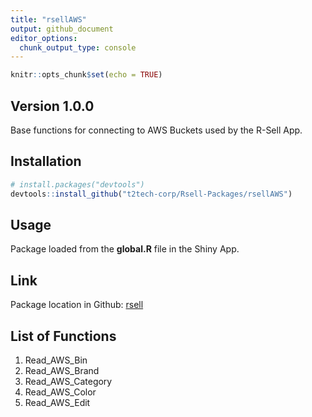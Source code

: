 ```yaml
---
title: "rsellAWS"
output: github_document
editor_options: 
  chunk_output_type: console
---
```


```r
knitr::opts_chunk$set(echo = TRUE)
```

## Version 1.0.0

Base functions for connecting to AWS Buckets used by the R-Sell App.

## Installation

```r
# install.packages("devtools")
devtools::install_github("t2tech-corp/Rsell-Packages/rsellAWS")
```


## Usage

Package loaded from the **global.R** file in the Shiny App.

## Link

Package location in Github: [rsell](https://github.com/t2tech-corp/Rsell-Packages/tree/main/rsellAWS)

## List of Functions

1. Read_AWS_Bin
2. Read_AWS_Brand
3. Read_AWS_Category
4. Read_AWS_Color
5. Read_AWS_Edit
